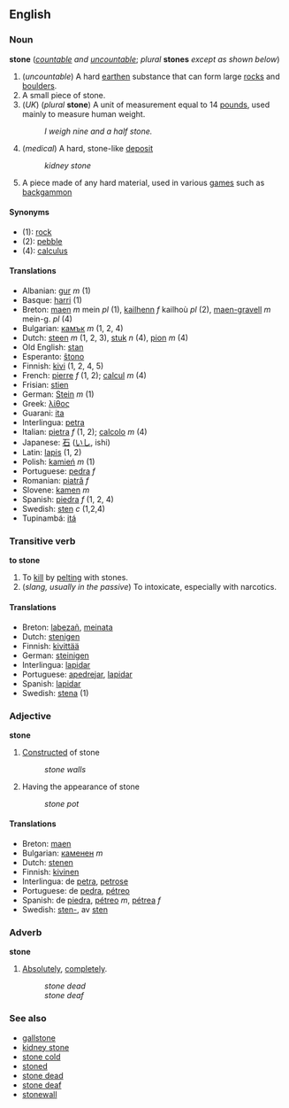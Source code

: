 ==English==
===Noun===
'''stone''' (''[[countable]] and [[uncountable]]''; ''plural'' '''stones''' ''except as shown below'')

#(''uncountable'') A hard [[earth]]en substance that can form large [[rock]]s and [[boulder]]s.
#A small piece of stone.
#(''UK'') (''plural'' '''stone''') A unit of measurement equal to 14 [[pound]]s, used mainly to measure human weight.
#:''I weigh nine and a half stone.''
#(''medical'') A hard, stone-like [[deposit]] 
#:''kidney stone''
#A piece made of any hard material, used in various [[game]]s such as [[backgammon]]

====Synonyms====
*(1): [[rock]]
*(2): [[pebble]]
*(4): [[calculus]]

==== Translations ====
*Albanian: [[gur]] ''m'' (1)
*Basque: [[harri]] (1)
*Breton: [[maen]] ''m'' mein ''pl'' (1), [[kailhenn]] ''f'' kailhoù ''pl'' (2), [[maen-gravell]] ''m'' mein-g. ''pl'' (4)
*Bulgarian: [[камък]] ''m'' (1, 2, 4)
*Dutch: [[steen]] ''m'' (1, 2, 3), [[stuk]] ''n'' (4), [[pion]] ''m'' (4)
*Old English: [[stan]]
*Esperanto: [[ŝtono]]
*Finnish: [[kivi]] (1, 2, 4, 5)
*French: [[pierre]] ''f'' (1, 2); [[calcul]] ''m'' (4)
*Frisian: [[stien]]
*German: [[Stein]] ''m'' (1)
*Greek: [[λίθος]]
*Guarani: [[ita]]
*Interlingua: [[petra]]
*Italian: [[pietra]] ''f'' (1, 2); [[calcolo]] ''m'' (4)
*Japanese: [[石]] ([[いし]], ishi)
*Latin: [[lapis]] (1, 2)
*Polish: [[kamień]] ''m'' (1)
*Portuguese: [[pedra]] ''f''
*Romanian: [[piatră]] ''f''
*Slovene: [[kamen]] ''m''
*Spanish: [[piedra]] ''f'' (1, 2, 4)
*Swedish: [[sten]] ''c'' (1,2,4)
*Tupinambá: [[itá]]

===Transitive verb===
'''to stone'''
#To [[kill]] by [[pelt]]ing with stones.
#(''slang, usually in the passive'') To intoxicate, especially with narcotics.

==== Translations ====
*Breton: [[labezañ]], [[meinata]]
*Dutch: [[stenigen]]
*Finnish: [[kivittää]]
*German: [[steinigen]]
*Interlingua: [[lapidar]]
*Portuguese: [[apedrejar]], [[lapidar]]
*Spanish: [[lapidar]]
*Swedish: [[stena]] (1)

===Adjective===
'''stone'''
#[[Construct]]ed of stone
#:''stone walls''
#Having the appearance of stone
#:''stone pot''

==== Translations ====
*Breton: [[maen]]
*Bulgarian: [[каменен]] ''m''
*Dutch: [[stenen]]
*Finnish: [[kivinen]]
*Interlingua: de [[petra]], [[petrose]]
*Portuguese: de [[pedra]], [[pétreo]]
*Spanish: de [[piedra]], [[pétreo]] ''m'', [[pétrea]] ''f''
*Swedish: [[sten-]], av [[sten]]

===Adverb===
'''stone'''
#[[Absolutely]], [[completely]].
#:''stone dead''
#:''stone deaf''

===See also===
*[[gallstone]]
*[[kidney stone]]
*[[stone cold]]
*[[stoned]]
*[[stone dead]]
*[[stone deaf]]
*[[stonewall]]